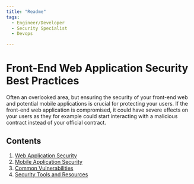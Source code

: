 ```yaml
---
title: "Readme"
tags:
  - Engineer/Developer
  - Security Specialist
  - Devops

---
```



<TagProvider>
<TagFilter />

# Front-End Web Application Security Best Practices

<TagList tags={frontmatter.tags} />
<AttributionList contributors={frontmatter.contributors} />

Often an overlooked area, but ensuring the security of your front-end web and potential mobile applications is crucial for protecting your users. If the front-end web application is compromised, it could have severe effects on your users as they for example could start interacting with a malicious contract instead of your official contract.

## Contents

1. [Web Application Security](/front-end-web-app/web-application-security)
2. [Mobile Application Security](/front-end-web-app/mobile-application-security)
3. [Common Vulnerabilities](/front-end-web-app/common-vulnerabilities)
4. [Security Tools and Resources](/front-end-web-app/security-tools-resources)

</TagProvider>